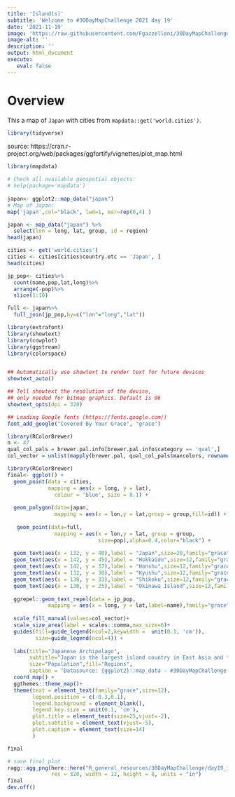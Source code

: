 ```yaml
---
title: 'Island(s)'
subtitle: 'Welcome to #30DayMapChallenge 2021 day 19'
date: '2021-11-19'
image: 'https://raw.githubusercontent.com/Fgazzelloni/30DayMapChallenge/master/2021/day19_islands/islands.png'
image-alt: ''
description: ''
output: html_document
execute: 
   eval: false
---
```


# Overview

This a map of `Japan` with cities from `mapdata::get('world.cities')`.

```r
library(tidyverse)
```


source: https://cran.r-project.org/web/packages/ggfortify/vignettes/plot_map.html

```r
library(mapdata)

# Check all available geospatial objects:
# help(package='mapdata')
 
japan<- ggplot2::map_data("japan")
# Map of Japan:
map('japan',col="black", lwd=1, mar=rep(0,4) )
```

```r
japan <- map_data("japan") %>% 
  select(lon = long, lat, group, id = region)
head(japan)
```



```r
cities <- get('world.cities')
cities <- cities[cities$country.etc == 'Japan', ]
head(cities)
```


```r
jp_pop<- cities%>%
  count(name,pop,lat,long)%>%
  arrange(-pop)%>%
  slice(1:10)
```




```r
full <- japan%>%
  full_join(jp_pop,by=c("lon"="long","lat"))
```


```r
library(extrafont)
library(showtext)
library(cowplot)
library(ggstream)
library(colorspace)


## Automatically use showtext to render text for future devices
showtext_auto()

## Tell showtext the resolution of the device,
## only needed for bitmap graphics. Default is 96
showtext_opts(dpi = 320)

## Loading Google fonts (https://fonts.google.com/)
font_add_google("Covered By Your Grace", "grace")
```


```r

library(RColorBrewer)
n <- 47
qual_col_pals = brewer.pal.info[brewer.pal.info$category == 'qual',]
col_vector = unlist(mapply(brewer.pal, qual_col_pals$maxcolors, rownames(qual_col_pals)))

library(RColorBrewer)
final<- ggplot() +
  geom_point(data = cities, 
             mapping = aes(x = long, y = lat),
               colour = 'blue', size = 0.1) +
  
  geom_polygon(data=japan,
               mapping = aes(x = lon,y = lat,group = group,fill=id)) +
  
   geom_point(data=full,
               mapping = aes(x = lon,y = lat, group = group,
                             size=pop),alpha=0.4,color="black") +
  
  geom_text(aes(x = 132, y = 40),label = "Japan",size=20,family="grace") +
  geom_text(aes(x = 142, y = 45),label = "Hokkaido",size=12,family="grace") +
  geom_text(aes(x = 142, y = 37),label = "Honshu",size=12,family="grace") +
  geom_text(aes(x = 132, y = 30),label = "Kyushu",size=12,family="grace") +
  geom_text(aes(x = 138, y = 33),label = "Shikoku",size=12,family="grace") +
  geom_text(aes(x = 130, y = 25),label = "Okinawa Island",size=12,family="grace") +
  
  ggrepel::geom_text_repel(data = jp_pop, 
             mapping = aes(x = long, y = lat,label=name),family="grace") +
  
  scale_fill_manual(values=col_vector)+
  scale_size_area(label = scales::comma,max_size=6)+
  guides(fill=guide_legend(ncol=2,keywidth =  unit(0.1, 'cm')),
         size=guide_legend(ncol=4)) +
  
  labs(title="Japanese Archipelago",
       subtitle="Japan is the largest island country in East Asia and the fourth largest island country in the world - Wiki",
       size="Population",fill="Regions",
       caption = "Datasource: {ggplot2}::map_data - #30DayMapChallenge - Infographics: Federica Gazzelloni")+
  coord_map() +
  ggthemes::theme_map()+
  theme(text = element_text(family="grace",size=12),
        legend.position = c(-0.3,0.1),
        legend.background = element_blank(),
        legend.key.size = unit(0.1, 'cm'),
        plot.title = element_text(size=25,vjust=-2),
        plot.subtitle = element_text(vjust=-5),
        plot.caption = element_text(size=14)
        )

final
```


```r
# save final plot
ragg::agg_png(here::here("R_general_resources/30DayMapChallenge/day19_islands/islands.png"),
              res = 320, width = 12, height = 8, units = "in")
final
dev.off()
```






